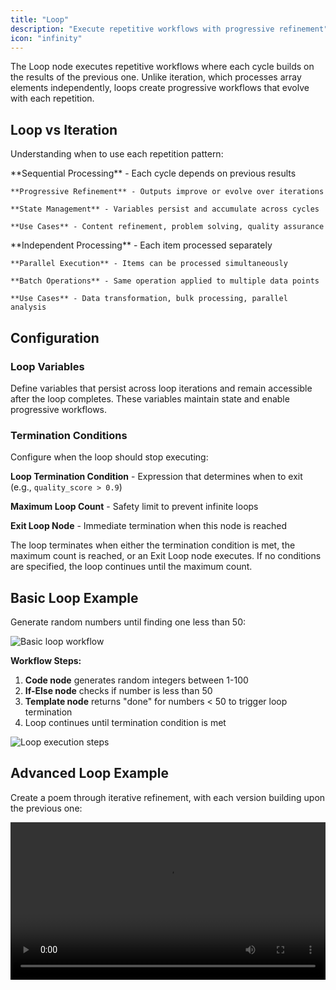 ```yaml
---
title: "Loop"
description: "Execute repetitive workflows with progressive refinement"
icon: "infinity"
---
```


The Loop node executes repetitive workflows where each cycle builds on the results of the previous one. Unlike iteration, which processes array elements independently, loops create progressive workflows that evolve with each repetition.

## Loop vs Iteration

Understanding when to use each repetition pattern:

<Tabs>
  <Tab title="Loop">
    **Sequential Processing** - Each cycle depends on previous results
    
    **Progressive Refinement** - Outputs improve or evolve over iterations
    
    **State Management** - Variables persist and accumulate across cycles
    
    **Use Cases** - Content refinement, problem solving, quality assurance
  </Tab>
  
  <Tab title="Iteration">
    **Independent Processing** - Each item processed separately
    
    **Parallel Execution** - Items can be processed simultaneously
    
    **Batch Operations** - Same operation applied to multiple data points
    
    **Use Cases** - Data transformation, bulk processing, parallel analysis
  </Tab>
</Tabs>

## Configuration

### Loop Variables

Define variables that persist across loop iterations and remain accessible after the loop completes. These variables maintain state and enable progressive workflows.

### Termination Conditions

Configure when the loop should stop executing:

**Loop Termination Condition** - Expression that determines when to exit (e.g., `quality_score > 0.9`)

**Maximum Loop Count** - Safety limit to prevent infinite loops

**Exit Loop Node** - Immediate termination when this node is reached

<Info>
  The loop terminates when either the termination condition is met, the maximum count is reached, or an Exit Loop node executes. If no conditions are specified, the loop continues until the maximum count.
</Info>

## Basic Loop Example

Generate random numbers until finding one less than 50:

<Frame caption="Basic loop workflow for random number generation">
  <img src="https://assets-docs.dify.ai/2025/04/282013c48b46d3cc4ebf99323da10a31.png" alt="Basic loop workflow" />
</Frame>

**Workflow Steps:**
1. **Code node** generates random integers between 1-100
2. **If-Else node** checks if number is less than 50
3. **Template node** returns "done" for numbers < 50 to trigger loop termination
4. Loop continues until termination condition is met

<Frame caption="Loop execution steps and results">
  <img src="https://assets-docs.dify.ai/2025/04/9d9fb4db7093521000ac735a26f86962.png" alt="Loop execution steps" />
</Frame>

## Advanced Loop Example

Create a poem through iterative refinement, with each version building upon the previous one:

<video controls src="https://assets-docs.dify.ai/2025/04/7ecfc04458aa38e721baaa5f6355486c.mp4" width="100%" />

**Loop Variables:**
- `num` - Counter starting at 0, incrementing each iteration
- `verse` - Text variable holding the current poem version

**Workflow Logic:**
1. **If-Else node** checks if `num > 3` to determine when to exit
2. **LLM node** generates improved poem based on previous version
3. **Variable Assigner** updates both counter and poem content
4. **Exit Loop node** terminates after 4 refinement cycles

The LLM prompt references both the current verse and iteration context:

```text
You are a European literary figure creating poetic verses.

Current verse: {{verse}}

Refine and improve this poem based on your previous work.
```

## Common Use Cases

**Content Refinement** - Progressively improve text, code, or designs through multiple LLM reviews until quality standards are met.

**Problem Solving** - Break complex problems into iterative steps where each cycle tackles the next logical piece based on previous progress.

**Research Workflows** - Iteratively search, analyze, and refine research queries based on findings from each search cycle.

**Quality Assurance** - Repeatedly test and validate outputs, making improvements until all criteria are satisfied.

## Best Practices

**Define Clear Exit Conditions** - Ensure loops have specific, measurable conditions for termination to prevent infinite execution.

**Set Reasonable Limits** - Use appropriate maximum iteration counts based on expected complexity and processing requirements.

**Manage State Effectively** - Use loop variables to maintain necessary information across iterations while avoiding unnecessary data accumulation.

**Monitor Progress** - Include logging or progress indicators to track loop execution, especially for long-running processes.

{/*
Contributing Section
DO NOT edit this section!
It will be automatically generated by the script.
*/}

---

[Edit this page](https://github.com/langgenius/dify-docs/edit/main/en/documentation/pages/nodes/loop.mdx) | [Report an issue](https://github.com/langgenius/dify-docs/issues/new?template=docs.yml)

